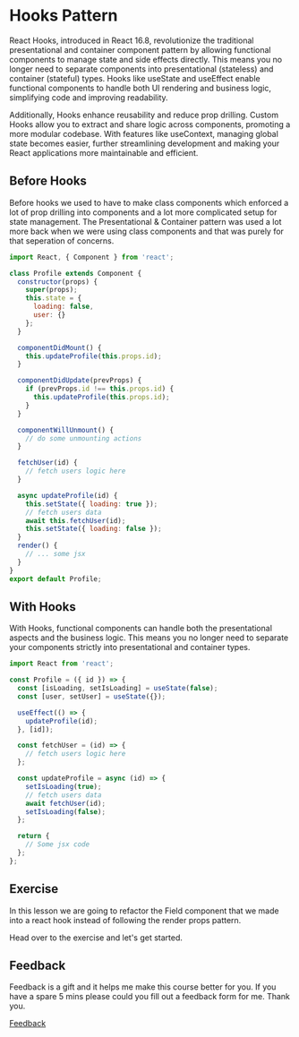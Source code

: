 
<Meta title="Lessons/🥉 Bronze/Hooks Pattern/01-Lesson" />

# Hooks Pattern

React Hooks, introduced in React 16.8, revolutionize the traditional presentational and container component pattern by allowing functional components to manage state and side effects directly. This means you no longer need to separate components into presentational (stateless) and container (stateful) types. Hooks like useState and useEffect enable functional components to handle both UI rendering and business logic, simplifying code and improving readability.

Additionally, Hooks enhance reusability and reduce prop drilling. Custom Hooks allow you to extract and share logic across components, promoting a more modular codebase. With features like useContext, managing global state becomes easier, further streamlining development and making your React applications more maintainable and efficient.

## Before Hooks

Before hooks we used to have to make class components which enforced a lot of prop drilling into components and a lot more complicated setup for state management. The Presentational & Container pattern was used a lot more back when we were using class components and that was purely for that seperation of concerns.

```jsx
import React, { Component } from 'react';

class Profile extends Component {
  constructor(props) {
    super(props);
    this.state = {
      loading: false,
      user: {}
    };
  }

  componentDidMount() {
    this.updateProfile(this.props.id);
  }

  componentDidUpdate(prevProps) {
    if (prevProps.id !== this.props.id) {
      this.updateProfile(this.props.id);
    }
  }

  componentWillUnmount() {
    // do some unmounting actions
  }

  fetchUser(id) {
    // fetch users logic here
  }

  async updateProfile(id) {
    this.setState({ loading: true });
    // fetch users data
    await this.fetchUser(id);
    this.setState({ loading: false });
  }
  render() {
    // ... some jsx
  }
}
export default Profile;
```

## With Hooks

With Hooks, functional components can handle both the presentational aspects and the business logic. This means you no longer need to separate your components strictly into presentational and container types.

```jsx
import React from 'react';

const Profile = ({ id }) => {
  const [isLoading, setIsLoading] = useState(false);
  const [user, setUser] = useState({});

  useEffect(() => {
    updateProfile(id);
  }, [id]);

  const fetchUser = (id) => {
    // fetch users logic here
  };

  const updateProfile = async (id) => {
    setIsLoading(true);
    // fetch users data
    await fetchUser(id);
    setIsLoading(false);
  };

  return {
    // Some jsx code
  };
};
```

## Exercise

In this lesson we are going to refactor the Field component that we made into a react hook instead of following the render props pattern.

Head over to the exercise and let's get started.

## Feedback

Feedback is a gift and it helps me make this course better for you. If you have a spare 5 mins please could you fill out a feedback form for me. Thank you.

[Feedback](https://github.com/code-mattclaffey/react-design-patterns/issues/new)
